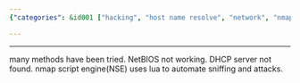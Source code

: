 ```yaml
---
{"categories": &id001 ["hacking", "host name resolve", "network", "nmap", "stub"], "category": "Networking", "date": "2022-08-05 18:47:51", "description": "This article delves into the different approaches for resolving host names, computer names, and IP addresses. It explores the utilization of tools such as NetBIOS and DHCP in this regard. Additionally, it highlights the integration of Lua with Nmap's script engine (NSE) to automate network scanning and assaults.", "tags": *id001, "title": "Resolve Host Name Computer Name From Ip"}

---
```


------

many methods have been tried. NetBIOS not working. DHCP server not found. nmap script engine(NSE) uses lua to automate sniffing and attacks.

